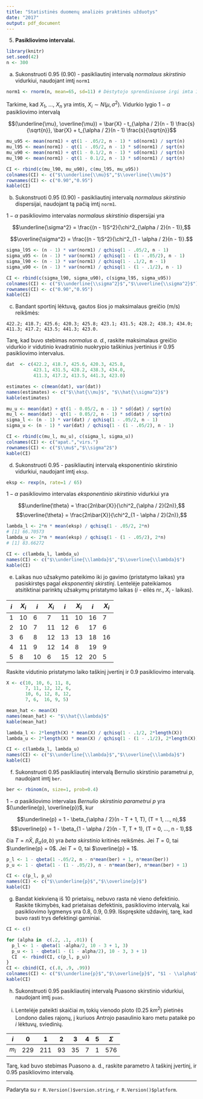 ```yaml
---
title: "Statistinės duomenų analizės praktinės užduotys"
date: "2017"
output: pdf_document
---
```


5.  __Pasikliovimo intervalai.__

```r
library(knitr)
set.seed(42)
n <- 300
```

   (a) Sukonstruoti 0.95 (0.90) - pasikliautinį intervalą _normalaus skirstinio_
   vidurkiui, naudojant imtį `norm1`

```r
norm1 <- rnorm(n, mean=65, sd=11) # Dėstytojo sprendiniuose irgi imta 11, o ne srqt(11)
```
   Tarkime, kad $X_1$, ..., $X_n$ yra imtis, $X_i \sim N(\mu, \sigma^2)$.
   Vidurkio lygio $1 - \alpha$ pasikliovimo intervalą

   $$(\underline{\mu}, \overline{\mu}) = \bar{X} - t_{\alpha / 2}(n - 1) \frac{s}{\sqrt{n}},
   \bar{X} + t_{\alpha / 2}(n - 1) \frac{s}{\sqrt{n}}$$

```r
mu_u95 <- mean(norm1) + qt(1 - .05/2, n - 1) * sd(norm1) / sqrt(n)
mu_l95 <- mean(norm1) - qt(1 - .05/2, n - 1) * sd(norm1) / sqrt(n)
mu_u90 <- mean(norm1) + qt(1 - 0.1/2, n - 1) * sd(norm1) / sqrt(n)
mu_l90 <- mean(norm1) - qt(1 - 0.1/2, n - 1) * sd(norm1) / sqrt(n)

CI <- rbind(c(mu_l90, mu_u90), c(mu_l95, mu_u95))
colnames(CI) <- c("$\\underline{\\mu}$","$\\overline{\\mu}$")
rownames(CI) <- c("0.90","0.95")
kable(CI)
```

   (b) Sukonstruoti 0.95 (0.90) - pasikliautinį intervalą _normalaus skirstinio_
   dispersijai, naudojant tą pačią imtį `norm1`.

   $1 - \alpha$ pasikliovimo intervalas _normalaus skirstinio_ dispersijai yra

   $$\underline{\sigma^2} = \frac{(n - 1)S^2}{\chi^2_{\alpha / 2}(n - 1)},$$

   $$\overline{\sigma^2} = \frac{(n - 1)S^2}{\chi^2_{1 - \alpha / 2}(n - 1)}.$$

```r
sigma_l95 <- (n - 1) * var(norm1) / qchisq(1 - .05/2, n - 1)
sigma_u95 <- (n - 1) * var(norm1) / qchisq(1 - (1 - .05/2), n - 1)
sigma_l90 <- (n - 1) * var(norm1) / qchisq(1 - .1/2, n - 1)
sigma_u90 <- (n - 1) * var(norm1) / qchisq(1 - (1 - .1/2), n - 1)

CI <- rbind(c(sigma_l90, sigma_u90), c(sigma_l95, sigma_u95))
colnames(CI) <- c("$\\underline{\\sigma^2}$","$\\overline{\\sigma^2}$")
rownames(CI) <- c("0.90","0.95")
kable(CI)
```

   (c) Bandant sportinį lėktuvą, gautos šios jo maksimalaus greičio (m/s)
   reikšmės:

   `422.2; 418.7; 425.6; 420.3; 425.8; 423.1; 431.5; 428.2; 438.3; 434.0;
   411.3; 417.2; 413.5; 441.3; 423.0.`

   Tarę, kad buvo stebimas _normalus a. d._, raskite maksimalaus greičio vidurkio
   ir vidutinio kvadratinio nuokrypio taškinius įvertinius ir 0.95 pasikliovimo
   intervalus.

```r
dat  <- c(422.2, 418.7, 425.6, 420.3, 425.8,
          423.1, 431.5, 428.2, 438.3, 434.0,
          411.3, 417.2, 413.5, 441.3, 423.0)

estimates <- c(mean(dat), var(dat))
names(estimates) <- c("$\\hat{\\mu}$", "$\\hat{\\sigma^2}$")
kable(estimates)

mu_u <- mean(dat) + qt(1 - 0.05/2, n - 1) * sd(dat) / sqrt(n)
mu_l <- mean(dat) - qt(1 - 0.05/2, n - 1) * sd(dat) / sqrt(n)
sigma_l <- (n - 1) * var(dat) / qchisq(1 - .05/2, n - 1)
sigma_u <- (n - 1) * var(dat) / qchisq(1 - (1 - .05/2), n - 1)

CI <- rbind(c(mu_l, mu_u), c(sigma_l, sigma_u))
colnames(CI) <- c("apat.","virs.")
rownames(CI) <- c("$\\mu$","$\\sigma^2$")
kable(CI)
```

   (d) Sukonstruoti 0.95 - pasikliautinį intervalą eksponentinio skirstinio
   vidurkiui, naudojant imtį `eksp`.

```r
eksp <- rexp(n, rate=1 / 65)
```
   $1 - \alpha$ pasikliovimo intervalas _eksponentinio skirstinio_ vidurkiui yra

   $$\underline{\theta} = \frac{2n\bar{X}}{\chi^2_{\alpha / 2}(2n)},$$
   $$\overline{\theta} = \frac{2n\bar{X}}{\chi^2_{1 - \alpha / 2}(2n)},$$

```r
lambda_l <- 2*n * mean(eksp) / qchisq(1 - .05/2, 2*n)
# [1] 66.70573
lambda_u <- 2*n * mean(eksp) / qchisq(1 - (1 - .05/2), 2*n)
# [1] 83.66272

CI <- c(lambda_l, lambda_u)
names(CI) <- c("$\\underline{\\lambda}$","$\\overline{\\lambda}$")
kable(CI)
```

   (e) Laikas nuo užsakymo pateikimo iki jo gavimo (pristatymo laikas) yra
   pasiskirstęs pagal _eksponentinį skirstinį_. Lentelėje pateikiamos atsitiktinai
   parinktų užsakymų pristatymo laikas (_i_ - eilės nr., $X_i$ - laikas).

   | _i_ | $X_i$ | _i_ | $X_i$ | _i_ | $X_i$ | _i_ | $X_i$ |
   |-----|-------|-----|-------|-----|-------|-----|-------|
   | 1   | 10    | 6   | 7     | 11  | 10    | 16  | 7     |
   | 2   | 10    | 7   | 11    | 12  | 6     | 17  | 6     |
   | 3   | 6     | 8   | 12    | 13  | 13    | 18  | 16    |
   | 4   | 11    | 9   | 12    | 14  | 8     | 19  | 9     |
   | 5   | 8     | 10  | 6     | 15  | 12    | 20  | 5     |

   Raskite vidutinio pristatymo laiko taškinį įvertinį ir 0.9 pasikliovimo
   intervalą.

```r
X <- c(10, 10, 6, 11, 8,
       7, 11, 12, 12, 6,
       10, 6, 12, 8, 12,
       7, 6,  16, 9, 5)

mean_hat <- mean(X)
names(mean_hat) <- "$\\hat{\\lambda}$"
kable(mean_hat)

lambda_l <- 2*length(X) * mean(X) / qchisq(1 - .1/2, 2*length(X))
lambda_u <- 2*length(X) * mean(X) / qchisq(1 - (1 - .1/2), 2*length(X))

CI <- c(lambda_l, lambda_u)
names(CI) <- c("$\\underline{\\lambda}$","$\\overline{\\lambda}$")
kable(CI)

```

   (f) Sukonstruoti 0.95 pasikliautinį intervalą Bernulio skirstinio parametrui
   _p_, naudojant imtį `ber`.

```r
ber <- rbinom(n, size=1, prob=0.4)
```
   $1 - \alpha$ pasikliovimo intervalas _Bernulio skirstinio parametrui_ $p$
   yra $(\underline{p}, \overline{p})$, kur

   $$\underline{p} = 1 - \beta_{\alpha / 2}(n - T + 1, T), (T = 1, ..., n),$$
   $$\overline{p} = 1 - \beta_{1 - \alpha / 2}(n - T, T + 1), (T = 0, ..., n - 1),$$

   čia $T = n\bar{X}$, $\beta_{\alpha}(a, b)$ yra _beta skirstinio_ kritinės
   reikšmės. Jei $T = 0$, tai $\underline{p} = 0$. Jei $T = 0$, tai
   $\overline{p} = 1$.

```r
p_l <- 1 - qbeta(1 -.05/2, n - n*mean(ber) + 1, n*mean(ber))
p_u <- 1 - qbeta(1 - (1 - .05/2), n - n*mean(ber), n*mean(ber) + 1)

CI <- c(p_l, p_u)
names(CI) <- c("$\\underline{p}$","$\\overline{p}$")
kable(CI)
```

   (g) Bandat kiekvieną iš 10 prietaisų, nebuvo rasta nė vieno defektinio. Raskite
   tikimybės, kad prietaisas defektinis, pasikliovimo intervalą, kai pasikliovimo
   lygmenys yra 0.8, 0.9, 0.99. Išspręskite uždavinį, tarę, kad buvo rasti trys
   defektingi gaminiai.

```r
CI <- c()

for (alpha in  c(.2, .1, .01)) {
  p_l <- 1 - qbeta(1 -alpha/2, 10 - 3 + 1, 3)
  p_u <- 1 - qbeta(1 - (1 - alpha/2), 10 - 3, 3 + 1)
  CI  <- rbind(CI, c(p_l, p_u))
}
CI <- cbind(CI, c(.8, .9, .99))
colnames(CI) <- c("$\\underline{p}$","$\\overline{p}$", "$1 - \\alpha$")
kable(CI)
```

   (h) Sukonstruoti 0.95 pasikliautinį intervalą Puasono skirstinio vidurkiui,
   naudojant imtį `puas`.

   (i) Lentelėje pateikti skaičiai $m_i$ tokių vienodo ploto (0.25 $km^2$)
   pietinės Londono dalies rajonų, į kuriuos Antrojo pasaulinio karo metu
   pataikė po _i_ lėktuvų, sviedinių.

   | _i_   | 0   | 1   | 2  | 3  | 4 | 5 | $\Sigma$ |
   |-------|-----|-----|----|----|---|---|----------|
   | $m_i$ | 229 | 211 | 93 | 35 | 7 | 1 | 576      |

   Tarę, kad buvo stebimas Puasono a. d., raskite parametro $\lambda$ taškinį
   įvertinį, ir 0.95 pasikliovimo intervalą.

***
  Padaryta su `r R.Version()$version.string`, `r R.Version()$platform`.
